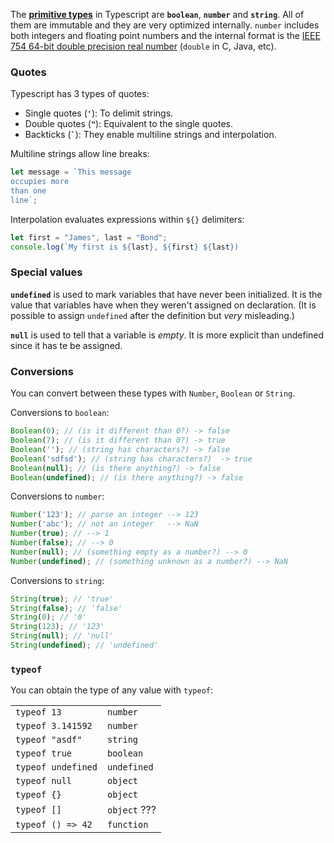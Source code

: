 The [**primitive types**](https://developer.mozilla.org/en-US/docs/Glossary/Primitive) in Typescript are **`boolean`**, **`number`** and **`string`**. All of them are immutable and they are very optimized internally. `number` includes both integers and floating point numbers and the internal format is the [IEEE 754 64-bit double precision real number](https://es.wikipedia.org/wiki/Formato_en_coma_flotante_de_doble_precisi%C3%B3n) (`double` in C, Java, etc).

### Quotes

Typescript has 3 types of quotes:

- Single quotes (**`'`**): To delimit strings.
- Double quotes (**`"`**): Equivalent to the single quotes.
- Backticks (**`` ` ``**): They enable multiline strings and interpolation.

Multiline strings allow line breaks:

```javascript
let message = `This message 
occupies more
than one
line`;
```

Interpolation evaluates expressions within `${}` delimiters:

```javascript
let first = "James", last = "Bond";
console.log(`My first is ${last}, ${first} ${last})
```

### Special values

**`undefined`** is used to mark variables that have never been initialized. It is the value that variables have when they weren't assigned on declaration. (It is possible to assign `undefined` after the definition but _very_ misleading.)

**`null`** is used to tell that a variable is _empty_. It is more explicit than undefined since it has te be assigned.

### Conversions

You can convert between these types with `Number`, `Boolean` or `String`.

Conversions to `boolean`:

```javascript
Boolean(0); // (is it different than 0?) -> false
Boolean(7); // (is it different than 0?) -> true
Boolean(''); // (string has characters?) -> false
Boolean('sdfsd'); // (string has characters?)  -> true
Boolean(null); // (is there anything?) -> false
Boolean(undefined); // (is there anything?) -> false
```

Conversions to `number`:

```javascript
Number('123'); // parse an integer --> 123
Number('abc'); // not an integer   --> NaN
Number(true); // --> 1
Number(false); // --> 0
Number(null); // (something empty as a number?) --> 0
Number(undefined); // (something unknown as a number?) --> NaN
```

Conversions to `string`:

```javascript
String(true); // 'true'
String(false); // 'false'
String(0); // '0'
String(123); // '123'
String(null); // 'null'
String(undefined); // 'undefined'
```

### `typeof`

You can obtain the type of any value with `typeof`:

|                    |              |
| ------------------ | ------------ |
| `typeof 13`        | `number`     |
| `typeof 3.141592`  | `number`     |
| `typeof "asdf"`    | `string`     |
| `typeof true`      | `boolean`    |
| `typeof undefined` | `undefined`  |
| `typeof null`      | `object`     |
| `typeof {}`        | `object`     |
| `typeof []`        | `object` ??? |
| `typeof () => 42`  | `function`   |
